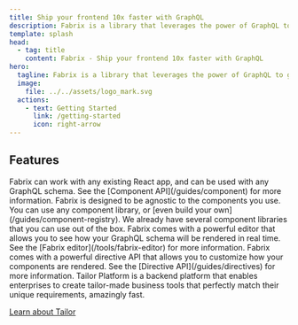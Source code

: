 ```yaml
---
title: Ship your frontend 10x faster with GraphQL 
description: Fabrix is a library that leverages the power of GraphQL to generate UI components directly from your schema.
template: splash
head:
  - tag: title
    content: Fabrix - Ship your frontend 10x faster with GraphQL
hero:
  tagline: Fabrix is a library that leverages the power of GraphQL to generate UI components directly from your schema.
  image:
    file: ../../assets/logo_mark.svg
  actions:
    - text: Getting Started 
      link: /getting-started
      icon: right-arrow
---
```


## Features

<CardGrid stagger>
	<Card title="Works with your existing app" icon="download" >
    Fabrix can work with any existing React app, and can be used with any GraphQL schema.
    See the [Component API](/guides/component) for more information.
	</Card>
	<Card title="Bring your own component" icon="seti:react">
    Fabrix is designed to be agnostic to the components you use. You can use any component library, or [even build your own](/guides/component-registry).
    We already have several component libraries that you can use out of the box.
	</Card>
  <Card title="Fabrix editor" icon="pen">
    Fabrix comes with a powerful editor that allows you to see how your GraphQL schema will be rendered in real time.
    See the [Fabrix editor](/tools/fabrix-editor) for more information.
  </Card>
  <Card title="Directive API" icon="seti:graphql">
    Fabrix comes with a powerful directive API that allows you to customize how your components are rendered.
    See the [Directive API](/guides/directives) for more information.
  </Card>
</CardGrid>

<AboutAstro title="Brought to you by">
Tailor Platform is a backend platform that enables enterprises to create tailor-made business tools that perfectly match their unique requirements, amazingly fast.

[Learn about Tailor](https://www.tailor.tech/)
</AboutAstro>
